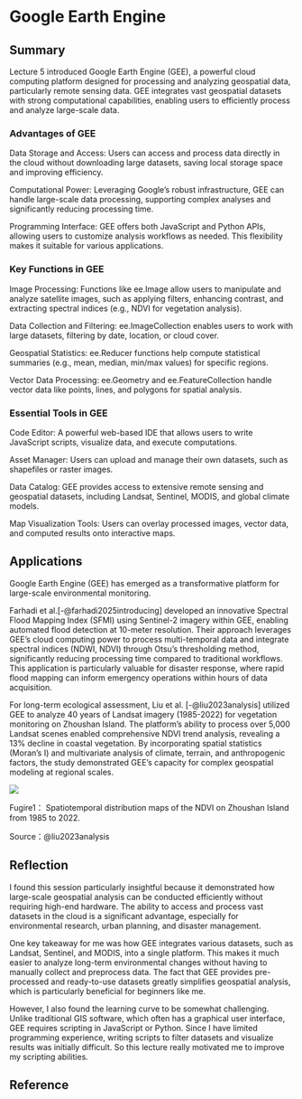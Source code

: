 # Google Earth Engine

## Summary

Lecture 5 introduced Google Earth Engine (GEE), a powerful cloud computing platform designed for processing and analyzing geospatial data, particularly remote sensing data. GEE integrates vast geospatial datasets with strong computational capabilities, enabling users to efficiently process and analyze large-scale data.

### Advantages of GEE

Data Storage and Access: Users can access and process data directly in the cloud without downloading large datasets, saving local storage space and improving efficiency.

Computational Power: Leveraging Google’s robust infrastructure, GEE can handle large-scale data processing, supporting complex analyses and significantly reducing processing time.

Programming Interface: GEE offers both JavaScript and Python APIs, allowing users to customize analysis workflows as needed. This flexibility makes it suitable for various applications.

### Key Functions in GEE

Image Processing: Functions like ee.Image allow users to manipulate and analyze satellite images, such as applying filters, enhancing contrast, and extracting spectral indices (e.g., NDVI for vegetation analysis).

Data Collection and Filtering: ee.ImageCollection enables users to work with large datasets, filtering by date, location, or cloud cover.

Geospatial Statistics: ee.Reducer functions help compute statistical summaries (e.g., mean, median, min/max values) for specific regions.

Vector Data Processing: ee.Geometry and ee.FeatureCollection handle vector data like points, lines, and polygons for spatial analysis.

### Essential Tools in GEE

Code Editor: A powerful web-based IDE that allows users to write JavaScript scripts, visualize data, and execute computations.

Asset Manager: Users can upload and manage their own datasets, such as shapefiles or raster images.

Data Catalog: GEE provides access to extensive remote sensing and geospatial datasets, including Landsat, Sentinel, MODIS, and global climate models.

Map Visualization Tools: Users can overlay processed images, vector data, and computed results onto interactive maps.

## Applications

Google Earth Engine (GEE) has emerged as a transformative platform for large-scale environmental monitoring.

Farhadi et al.[-@farhadi2025introducing] developed an innovative Spectral Flood Mapping Index (SFMI) using Sentinel-2 imagery within GEE, enabling automated flood detection at 10-meter resolution. Their approach leverages GEE's cloud computing power to process multi-temporal data and integrate spectral indices (NDWI, NDVI) through Otsu's thresholding method, significantly reducing processing time compared to traditional workflows. This application is particularly valuable for disaster response, where rapid flood mapping can inform emergency operations within hours of data acquisition.

For long-term ecological assessment, Liu et al. [-@liu2023analysis] utilized GEE to analyze 40 years of Landsat imagery (1985-2022) for vegetation monitoring on Zhoushan Island. The platform's ability to process over 5,000 Landsat scenes enabled comprehensive NDVI trend analysis, revealing a 13% decline in coastal vegetation. By incorporating spatial statistics (Moran's I) and multivariate analysis of climate, terrain, and anthropogenic factors, the study demonstrated GEE's capacity for complex geospatial modeling at regional scales.

![](images/clipboard-1680012289.png)

Fugire1： Spatiotemporal distribution maps of the NDVI on Zhoushan Island from 1985 to 2022.

Source：@liu2023analysis

## Reflection

I found this session particularly insightful because it demonstrated how large-scale geospatial analysis can be conducted efficiently without requiring high-end hardware. The ability to access and process vast datasets in the cloud is a significant advantage, especially for environmental research, urban planning, and disaster management.

One key takeaway for me was how GEE integrates various datasets, such as Landsat, Sentinel, and MODIS, into a single platform. This makes it much easier to analyze long-term environmental changes without having to manually collect and preprocess data. The fact that GEE provides pre-processed and ready-to-use datasets greatly simplifies geospatial analysis, which is particularly beneficial for beginners like me.

However, I also found the learning curve to be somewhat challenging. Unlike traditional GIS software, which often has a graphical user interface, GEE requires scripting in JavaScript or Python. Since I have limited programming experience, writing scripts to filter datasets and visualize results was initially difficult. So this lecture really motivated me to improve my scripting abilities.

## Reference
